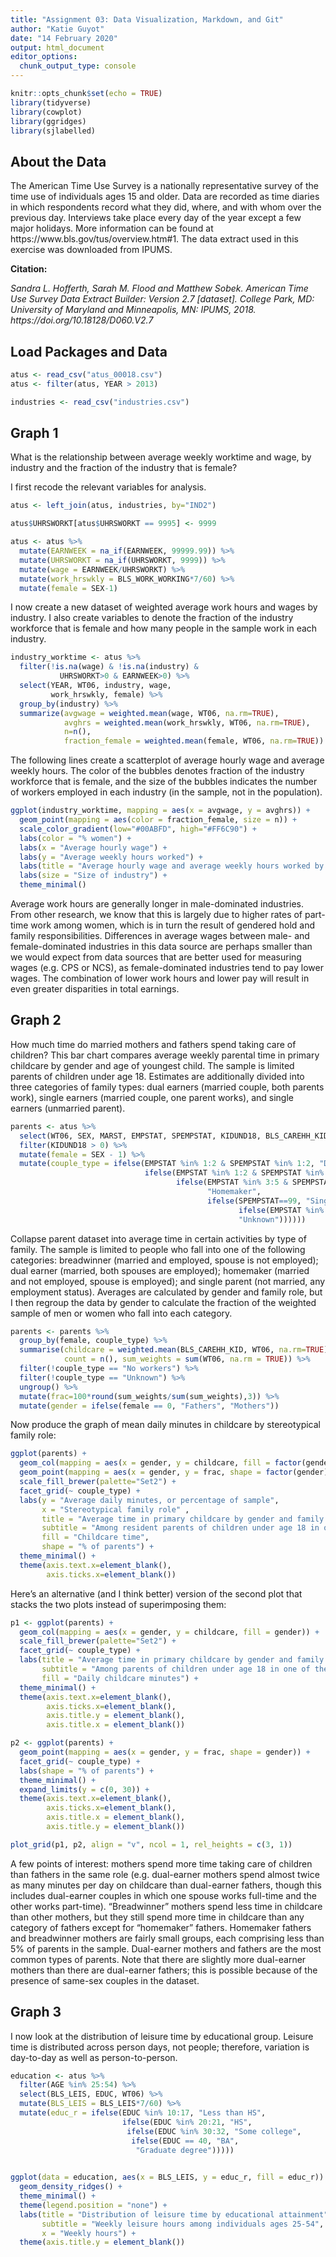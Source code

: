 ```yaml
---
title: "Assignment 03: Data Visualization, Markdown, and Git"
author: "Katie Guyot"
date: "14 February 2020"
output: html_document
editor_options: 
  chunk_output_type: console
---
```


```r
knitr::opts_chunk$set(echo = TRUE)
library(tidyverse)
library(cowplot)
library(ggridges)
library(sjlabelled)
```

## About the Data

The American Time Use Survey is a nationally representative survey of the time use of individuals ages 15 and older. Data are recorded as time diaries in which respondents record what they did, where, and with whom over the previous day. Interviews take place every day of the year except a few major holidays. More information can be found at https://www.bls.gov/tus/overview.htm#1. The data extract used in this exercise was downloaded from IPUMS. 

**Citation:**

*Sandra L. Hofferth, Sarah M. Flood and Matthew Sobek. American Time Use Survey Data Extract Builder: Version 2.7 [dataset]. College Park, MD: University of Maryland and Minneapolis, MN: IPUMS, 2018. https://doi.org/10.18128/D060.V2.7*

## Load Packages and Data

```r

atus <- read_csv("atus_00018.csv")
atus <- filter(atus, YEAR > 2013)

industries <- read_csv("industries.csv")

```

## Graph 1

What is the relationship between average weekly worktime and wage, by industry and the fraction of the industry that is female?  

I first recode the relevant variables for analysis.

```r
atus <- left_join(atus, industries, by="IND2")

atus$UHRSWORKT[atus$UHRSWORKT == 9995] <- 9999

atus <- atus %>%
  mutate(EARNWEEK = na_if(EARNWEEK, 99999.99)) %>%
  mutate(UHRSWORKT = na_if(UHRSWORKT, 9999)) %>%
  mutate(wage = EARNWEEK/UHRSWORKT) %>%
  mutate(work_hrswkly = BLS_WORK_WORKING*7/60) %>%
  mutate(female = SEX-1)
```



I now create a new dataset of weighted average work hours and wages by industry. I also create variables to denote the fraction of the industry workforce that is female and how many people in the sample work in each industry.



```r
industry_worktime <- atus %>%
  filter(!is.na(wage) & !is.na(industry) & 
           UHRSWORKT>0 & EARNWEEK>0) %>%
  select(YEAR, WT06, industry, wage, 
         work_hrswkly, female) %>%
  group_by(industry) %>%
  summarize(avgwage = weighted.mean(wage, WT06, na.rm=TRUE), 
            avghrs = weighted.mean(work_hrswkly, WT06, na.rm=TRUE), 
            n=n(), 
            fraction_female = weighted.mean(female, WT06, na.rm=TRUE))
```


The following lines create a scatterplot of average hourly wage and average weekly hours. The color of the bubbles denotes fraction of the industry workforce that is female, and the size of the bubbles indicates the number of workers employed in each industry (in the sample, not in the population).


```r
ggplot(industry_worktime, mapping = aes(x = avgwage, y = avghrs)) +
  geom_point(mapping = aes(color = fraction_female, size = n)) +
  scale_color_gradient(low="#00ABFD", high="#FF6C90") +
  labs(color = "% women") +
  labs(x = "Average hourly wage") +
  labs(y = "Average weekly hours worked") +
  labs(title = "Average hourly wage and average weekly hours worked by industry") +
  labs(size = "Size of industry") +
  theme_minimal() 
```

Average work hours are generally longer in male-dominated industries. From other research, we know that this is largely due to higher rates of part-time work among women, which is in turn the result of gendered hold and family responsibilities. Differences in average wages between male- and female-dominated industries in this data source are perhaps smaller than we would expect from data sources that are better used for measuring wages (e.g. CPS or NCS), as female-dominated industries tend to pay lower wages. The combination of lower work hours and lower pay will result in even greater disparities in total earnings. 

## Graph 2

How much time do married mothers and fathers spend taking care of children? This bar chart compares average weekly parental time in primary childcare by gender and age of youngest child. The sample is limited parents of children under age 18. Estimates are additionally divided into three categories of family types: dual earners (married couple, both parents work), single earners (married couple, one parent works), and single earners (unmarried parent).


```r
parents <- atus %>%
  select(WT06, SEX, MARST, EMPSTAT, SPEMPSTAT, KIDUND18, BLS_CAREHH_KID) %>%
  filter(KIDUND18 > 0) %>%
  mutate(female = SEX - 1) %>%
  mutate(couple_type = ifelse(EMPSTAT %in% 1:2 & SPEMPSTAT %in% 1:2, "Dual earner",
                              ifelse(EMPSTAT %in% 1:2 & SPEMPSTAT %in% 3:6, "Breadwinner",
                                     ifelse(EMPSTAT %in% 3:5 & SPEMPSTAT %in% 1:2, 
                                            "Homemaker",
                                            ifelse(SPEMPSTAT==99, "Single parent",
                                                   ifelse(EMPSTAT %in% 3:5 & SPEMPSTAT %in% 3:6, "No workers",
                                                   "Unknown"))))))
```

Collapse parent dataset into average time in certain activities by type of family. The sample is limited to people who fall into one of the following categories: breadwinner (married and employed, spouse is not employed); dual earner (married, both spouses are employed); homemaker (married and not employed, spouse is employed); and single parent (not married, any employment status). Averages are calculated by gender and family role, but I then regroup the data by gender to calculate the fraction of the weighted sample of men or women who fall into each category.

```r
parents <- parents %>%
  group_by(female, couple_type) %>%
  summarise(childcare = weighted.mean(BLS_CAREHH_KID, WT06, na.rm=TRUE), 
            count = n(), sum_weights = sum(WT06, na.rm = TRUE)) %>%
  filter(!couple_type == "No workers") %>%
  filter(!couple_type == "Unknown") %>%
  ungroup() %>%
  mutate(frac=100*round(sum_weights/sum(sum_weights),3)) %>%
  mutate(gender = ifelse(female == 0, "Fathers", "Mothers")) 
```

Now produce the graph of mean daily minutes in childcare by stereotypical family role:

```r
ggplot(parents) +
  geom_col(mapping = aes(x = gender, y = childcare, fill = factor(gender))) +
  geom_point(mapping = aes(x = gender, y = frac, shape = factor(gender))) +
  scale_fill_brewer(palette="Set2") +
  facet_grid(~ couple_type) +
  labs(y = "Average daily minutes, or percentage of sample",
       x = "Stereotypical family role" ,
       title = "Average time in primary childcare by gender and family role" ,
       subtitle = "Among resident parents of children under age 18 in one of the following roles" ,
       fill = "Childcare time", 
       shape = "% of parents") +
  theme_minimal() +
  theme(axis.text.x=element_blank(),
        axis.ticks.x=element_blank())
```

Here's an alternative (and I think better) version of the second plot that stacks the two plots instead of superimposing them:

```r
p1 <- ggplot(parents) +
  geom_col(mapping = aes(x = gender, y = childcare, fill = gender)) +
  scale_fill_brewer(palette="Set2") +
  facet_grid(~ couple_type) +
  labs(title = "Average time in primary childcare by gender and family role" ,
       subtitle = "Among parents of children under age 18 in one of the following roles", 
       fill = "Daily childcare minutes") +
  theme_minimal() +
  theme(axis.text.x=element_blank(),
        axis.ticks.x=element_blank(),
        axis.title.y = element_blank(),
        axis.title.x = element_blank())

p2 <- ggplot(parents) +
  geom_point(mapping = aes(x = gender, y = frac, shape = gender)) +
  facet_grid(~ couple_type) +
  labs(shape = "% of parents") +
  theme_minimal() +
  expand_limits(y = c(0, 30)) +
  theme(axis.text.x=element_blank(),
        axis.ticks.x=element_blank(),
        axis.title.x = element_blank(),
        axis.title.y = element_blank())

plot_grid(p1, p2, align = "v", ncol = 1, rel_heights = c(3, 1))

```

A few points of interest: mothers spend more time taking care of children than fathers in the same role (e.g. dual-earner mothers spend almost twice as many minutes per day on childcare than dual-earner fathers, though this includes dual-earner couples in which one spouse works full-time and the other works part-time). "Breadwinner" mothers spend less time in childcare than other mothers, but they still spend more time in childcare than any category of fathers except for "homemaker" fathers. Homemaker fathers and breadwinner mothers are fairly small groups, each comprising less than 5% of parents in the sample. Dual-earner mothers and fathers are the most common types of parents. Note that there are slightly more dual-earner mothers than there are dual-earner fathers; this is possible because of the presence of same-sex couples in the dataset.

## Graph 3

I now look at the distribution of leisure time by educational group. Leisure time is distributed across person days, not people; therefore, variation is day-to-day as well as person-to-person.

```r
education <- atus %>%
  filter(AGE %in% 25:54) %>%
  select(BLS_LEIS, EDUC, WT06) %>%
  mutate(BLS_LEIS = BLS_LEIS*7/60) %>%
  mutate(educ_r = ifelse(EDUC %in% 10:17, "Less than HS",
                         ifelse(EDUC %in% 20:21, "HS",
                          ifelse(EDUC %in% 30:32, "Some college",
                           ifelse(EDUC == 40, "BA",
                            "Graduate degree")))))
  
```



```r
ggplot(data = education, aes(x = BLS_LEIS, y = educ_r, fill = educ_r)) +
  geom_density_ridges() +
  theme_minimal() + 
  theme(legend.position = "none") +
  labs(title = "Distribution of leisure time by educational attainment" ,
       subtitle = "Weekly leisure hours among individuals ages 25-54", 
       x = "Weekly hours") +
  theme(axis.title.y = element_blank())
```